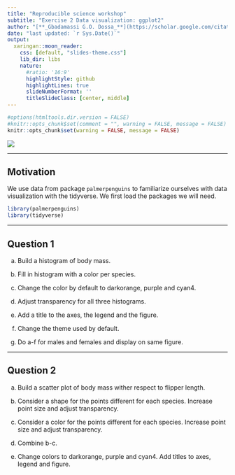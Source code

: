 ```yaml
---
title: "Reproducible science workshop"
subtitle: "Exercise 2 Data visualization: ggplot2"
author: "[**_Gbadamassi G.O. Dossa_**](https://scholar.google.com/citations?user=w20AkZcAAAAJ&hl=en)"
date: "last updated: `r Sys.Date()`"
output:
  xaringan::moon_reader:
    css: [default, "slides-theme.css"]
    lib_dir: libs
    nature:
      #ratio: '16:9'
      highlightStyle: github
      highlightLines: true
      slideNumberFormat: ''
      titleSlideClass: [center, middle]
---
```


```r
#options(htmltools.dir.version = FALSE)
#knitr::opts_chunk$set(comment = "", warning = FALSE, message = FALSE)
knitr::opts_chunk$set(warning = FALSE, message = FALSE)
```

![](lter_penguins.png)

---

## Motivation

We use data from package `palmerpenguins` to familiarize ourselves with data visualization with the tidyverse. We first load the packages we will need. 
```r
library(palmerpenguins)
library(tidyverse)
```

---

## Question 1

a. Build a histogram of body mass.   

b. Fill in histogram with a color per species.      

c. Change the color by default to darkorange, purple and cyan4.    

d. Adjust transparency for all three histograms.     

e. Add a title to the axes, the legend and the figure.    

f. Change the theme used by default.    

g. Do a-f for males and females and display on same figure.    



---


## Question 2

a. Build a scatter plot of body mass wither respect to flipper length.      

b. Consider a shape for the points different for each species. Increase point size and adjust transparency. 

c. Consider a color for the points different for each species. Increase point size and adjust transparency.   

d. Combine b-c.    

e. Change colors to darkorange, purple and cyan4. Add titles to axes, legend and figure.     


